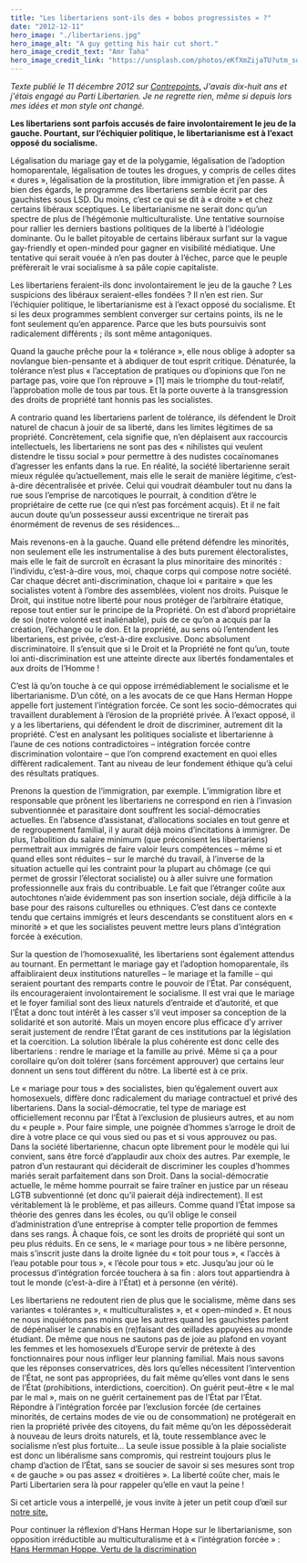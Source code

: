 ```yaml
---
title: "Les libertariens sont-ils des « bobos progressistes » ?"
date: "2012-12-11"
hero_image: "./libertariens.jpg"
hero_image_alt: "A guy getting his hair cut short."
hero_image_credit_text: "Amr Taha"
hero_image_credit_link: "https://unsplash.com/photos/eKfXmZijaTU?utm_source=unsplash&utm_medium=referral&utm_content=creditShareLink"
---
```


*Texte publié le 11 décembre 2012 sur [Contrepoints.](https://www.contrepoints.org/) J'avais dix-huit ans et j'étais engagé au Parti Libertarien. Je ne regrette rien, même si depuis lors mes idées et mon style ont changé.* 

**Les libertariens sont parfois accusés de faire involontairement le jeu de la gauche.
Pourtant, sur l’échiquier politique, le libertarianisme est à l’exact opposé du socialisme.**

Légalisation du mariage gay et de la polygamie, légalisation de l’adoption homoparentale, légalisation de toutes les drogues, y compris de celles dites « dures », légalisation de la prostitution, libre immigration et j’en passe. À bien des égards, le programme des libertariens semble écrit par des gauchistes sous LSD. Du moins, c’est ce qui se dit à « droite » et chez certains libéraux sceptiques. Le libertarianisme ne serait donc qu’un spectre de plus de l’hégémonie multiculturaliste. Une tentative sournoise pour rallier les derniers bastions politiques de la liberté à l’idéologie dominante. Ou le ballet pitoyable de certains libéraux surfant sur la vague gay-friendly et open-minded pour gagner en visibilité médiatique. Une tentative qui serait vouée à n’en pas douter à l’échec, parce que le peuple préfèrerait le vrai socialisme à sa pâle copie capitaliste.

Les libertariens feraient-ils donc involontairement le jeu de la gauche ? Les suspicions des libéraux seraient-elles fondées ? Il n’en est rien. Sur l’échiquier politique, le libertarianisme est à l’exact opposé du socialisme. Et si les deux programmes semblent converger sur certains points, ils ne le font seulement qu’en apparence. Parce que les buts poursuivis sont radicalement différents ; ils sont même antagoniques.

Quand la gauche prêche pour la « tolérance », elle nous oblige à adopter sa novlangue bien-pensante et à abdiquer de tout esprit critique. Dénaturée, la tolérance n’est plus « l’acceptation de pratiques ou d’opinions que l’on ne partage pas, voire que l’on réprouve » [1] mais le triomphe du tout-relatif, l’approbation molle de tous par tous. Et la porte ouverte à la transgression des droits de propriété tant honnis pas les socialistes.

A contrario quand les libertariens parlent de tolérance, ils défendent le Droit naturel de chacun à jouir de sa liberté, dans les limites légitimes de sa propriété. Concrètement, cela signifie que, n’en déplaisent aux raccourcis intellectuels, les libertariens ne sont pas des « nihilistes qui veulent distendre le tissu social » pour permettre à des nudistes cocaïnomanes d’agresser les enfants dans la rue. En réalité, la société libertarienne serait mieux régulée qu’actuellement, mais elle le serait de manière légitime, c’est-à-dire décentralisée et privée. Celui qui voudrait déambuler tout nu dans la rue sous l’emprise de narcotiques le pourrait, à condition d’être le propriétaire de cette rue (ce qui n’est pas forcément acquis). Et il ne fait aucun doute qu’un possesseur aussi excentrique ne tirerait pas énormément de revenus de ses résidences…

Mais revenons-en à la gauche. Quand elle prétend défendre les minorités, non seulement elle les instrumentalise à des buts purement électoralistes, mais elle le fait de surcroît en écrasant la plus minoritaire des minorités : l’individu, c’est-à-dire vous, moi, chaque corps qui compose notre société. Car chaque décret anti-discrimination, chaque loi « paritaire » que les socialistes votent à l’ombre des assemblées, violent nos droits. Puisque le Droit, qui institue notre liberté pour nous protéger de l’arbitraire étatique, repose tout entier sur le principe de la Propriété. On est d’abord propriétaire de soi (notre volonté est inaliénable), puis de ce qu’on a acquis par la création, l’échange ou le don. Et la propriété, au sens où l’entendent les libertariens, est privée, c’est-à-dire exclusive. Donc absolument discriminatoire. Il s’ensuit que si le Droit et la Propriété ne font qu’un, toute loi anti-discrimination est une atteinte directe aux libertés fondamentales et aux droits de l’Homme !

C’est là qu’on touche à ce qui oppose irrémédiablement le socialisme et le libertarianisme. D’un côté, on a les avocats de ce que Hans Herman Hoppe appelle fort justement l’intégration forcée. Ce sont les socio-démocrates qui travaillent durablement à l’érosion de la propriété privée. À l’exact opposé, il y a les libertariens, qui défendent le droit de discriminer, autrement dit la propriété. C’est en analysant les politiques socialiste et libertarienne à l’aune de ces notions contradictoires – intégration forcée contre discrimination volontaire – que l’on comprend exactement en quoi elles diffèrent radicalement. Tant au niveau de leur fondement éthique qu’à celui des résultats pratiques.

Prenons la question de l’immigration, par exemple. L’immigration libre et responsable que prônent les libertariens ne correspond en rien à l’invasion subventionnée et parasitaire dont souffrent les social-démocraties actuelles. En l’absence d’assistanat, d’allocations sociales en tout genre et de regroupement familial, il y aurait déjà moins d’incitations à immigrer. De plus, l’abolition du salaire minimum (que préconisent les libertariens) permettrait aux immigrés de faire valoir leurs compétences – même si et quand elles sont réduites – sur le marché du travail, à l’inverse de la situation actuelle qui les contraint pour la plupart au chômage (ce qui permet de grossir l’électorat socialiste) ou à aller suivre une formation professionnelle aux frais du contribuable. Le fait que l’étranger coûte aux autochtones n’aide évidemment pas son insertion sociale, déjà difficile à la base pour des raisons culturelles ou ethniques. C’est dans ce contexte tendu que certains immigrés et leurs descendants se constituent alors en « minorité » et que les socialistes peuvent mettre leurs plans d’intégration forcée à exécution.

Sur la question de l’homosexualité, les libertariens sont également attendus au tournant. En permettant le mariage gay et l’adoption homoparentale, ils affaibliraient deux institutions naturelles – le mariage et la famille – qui seraient pourtant des remparts contre le pouvoir de l’État. Par conséquent, ils encourageraient involontairement le socialisme. Il est vrai que le mariage et le foyer familial sont des lieux naturels d’entraide et d’autorité, et que l’État a donc tout intérêt à les casser s’il veut imposer sa conception de la solidarité et son autorité. Mais un moyen encore plus efficace d’y arriver serait justement de rendre l’État garant de ces institutions par la législation et la coercition. La solution libérale la plus cohérente est donc celle des libertariens : rendre le mariage et la famille au privé. Même si ça a pour corollaire qu’on doit tolérer (sans forcément approuver) que certains leur donnent un sens tout différent du nôtre. La liberté est à ce prix.

Le « mariage pour tous » des socialistes, bien qu’également ouvert aux homosexuels, diffère donc radicalement du mariage contractuel et privé des libertariens. Dans la social-démocratie, tel type de mariage est officiellement reconnu par l’État à l’exclusion de plusieurs autres, et au nom du « peuple ». Pour faire simple, une poignée d’hommes s’arroge le droit de dire à votre place ce qui vous sied ou pas et si vous approuvez ou pas. Dans la société libertarienne, chacun opte librement pour le modèle qui lui convient, sans être forcé d’applaudir aux choix des autres. Par exemple, le patron d’un restaurant qui déciderait de discriminer les couples d’hommes mariés serait parfaitement dans son Droit. Dans la social-démocratie actuelle, le même homme pourrait se faire traîner en justice par un réseau LGTB subventionné (et donc qu’il paierait déjà indirectement). Il est véritablement là le problème, et pas ailleurs. Comme quand l’État impose sa théorie des genres dans les écoles, ou qu’il oblige le conseil d’administration d’une entreprise à compter telle proportion de femmes dans ses rangs. À chaque fois, ce sont les droits de propriété qui sont un peu plus réduits. En ce sens, le « mariage pour tous » ne libère personne, mais s’inscrit juste dans la droite lignée du « toit pour tous », « l’accès à l’eau potable pour tous », « l’école pour tous » etc. Jusqu’au jour où le processus d’intégration forcée touchera à sa fin : alors tout appartiendra à tout le monde (c’est-à-dire à l’État) et à personne (en vérité).

Les libertariens ne redoutent rien de plus que le socialisme, même dans ses variantes « tolérantes », « multiculturalistes », et « open-minded ». Et nous ne nous inquiétons pas moins que les autres quand les gauchistes parlent de dépénaliser le cannabis en (re)faisant des œillades appuyées au monde étudiant. De même que nous ne sautons pas de joie au plafond en voyant les femmes et les homosexuels d’Europe servir de prétexte à des fonctionnaires pour nous infliger leur planning familial. Mais nous savons que les réponses conservatrices, dès lors qu’elles nécessitent l’intervention de l’État, ne sont pas appropriées, du fait même qu’elles vont dans le sens de l’État (prohibitions, interdictions, coercition). On guérit peut-être « le mal par le mal », mais on ne guérit certainement pas de l’État par l’État. Répondre à l’intégration forcée par l’exclusion forcée (de certaines minorités, de certains modes de vie ou de consommation) ne protégerait en rien la propriété privée des citoyens, du fait même qu’on les dépossèderait à nouveau de leurs droits naturels, et là, toute ressemblance avec le socialisme n’est plus fortuite… La seule issue possible à la plaie socialiste est donc un libéralisme sans compromis, qui restreint toujours plus le champ d’action de l’État, sans se soucier de savoir si ses mesures sont trop « de gauche » ou pas assez « droitières ». La liberté coûte cher, mais le Parti Libertarien sera là pour rappeler qu’elle en vaut la peine !

Si cet article vous a interpellé, je vous invite à jeter un petit coup d’œil sur [notre site.](www.parti-libertarien.be)

Pour continuer la réflexion d’Hans Herman Hope sur le libertarianisme, son opposition irréductible au multiculturalisme et à « l’intégration forcée » : [Hans Hermman Hoppe, Vertu de la discrimination](http://www.hanshoppe.com/wp-content/uploads/publications/trans/hoppe_vertu-discrimination-french-2005.pdf)